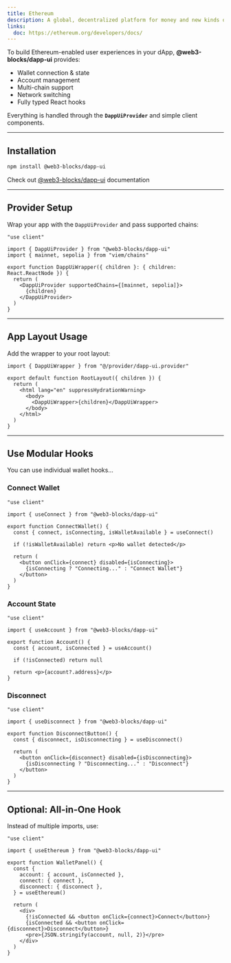 ```yaml
---
title: Ethereum
description: A global, decentralized platform for money and new kinds of applications.
links:
  doc: https://ethereum.org/developers/docs/
---
```


To build Ethereum-enabled user experiences in your dApp, **@web3-blocks/dapp-ui** provides:

- Wallet connection & state
- Account management
- Multi-chain support
- Network switching
- Fully typed React hooks

Everything is handled through the **`DappUiProvider`** and simple client components.

---

## Installation

```bash
npm install @web3-blocks/dapp-ui
```

Check out [@web3-blocks/dapp-ui](https://www.npmjs.com/package/@web3-blocks/dapp-ui) documentation

---

## Provider Setup

Wrap your app with the `DappUiProvider` and pass supported chains:

```tsx title="provider/dapp-ui.provider.tsx" showLineNumbers
"use client"

import { DappUiProvider } from "@web3-blocks/dapp-ui"
import { mainnet, sepolia } from "viem/chains"

export function DappUiWrapper({ children }: { children: React.ReactNode }) {
  return (
    <DappUiProvider supportedChains={[mainnet, sepolia]}>
      {children}
    </DappUiProvider>
  )
}
```

---

## App Layout Usage

Add the wrapper to your root layout:

```tsx title="app/layout.tsx" showLineNumbers
import { DappUiWrapper } from "@/provider/dapp-ui.provider"

export default function RootLayout({ children }) {
  return (
    <html lang="en" suppressHydrationWarning>
      <body>
        <DappUiWrapper>{children}</DappUiWrapper>
      </body>
    </html>
  )
}
```

---

## Use Modular Hooks

You can use individual wallet hooks…

### Connect Wallet

```tsx {3} {6} {8} title="components/ConnectWallet.tsx" showLineNumbers
"use client"

import { useConnect } from "@web3-blocks/dapp-ui"

export function ConnectWallet() {
  const { connect, isConnecting, isWalletAvailable } = useConnect()

  if (!isWalletAvailable) return <p>No wallet detected</p>

  return (
    <button onClick={connect} disabled={isConnecting}>
      {isConnecting ? "Connecting..." : "Connect Wallet"}
    </button>
  )
}
```

### Account State

```tsx {3} {6} {8} title="components/Account.tsx" showLineNumbers
"use client"

import { useAccount } from "@web3-blocks/dapp-ui"

export function Account() {
  const { account, isConnected } = useAccount()

  if (!isConnected) return null

  return <p>{account?.address}</p>
}
```

### Disconnect

```tsx {3} {6} title="components/DisconnectButton.tsx" showLineNumbers
"use client"

import { useDisconnect } from "@web3-blocks/dapp-ui"

export function DisconnectButton() {
  const { disconnect, isDisconnecting } = useDisconnect()

  return (
    <button onClick={disconnect} disabled={isDisconnecting}>
      {isDisconnecting ? "Disconnecting..." : "Disconnect"}
    </button>
  )
}
```

---

## Optional: All-in-One Hook

Instead of multiple imports, use:

```tsx title="components/WalletPanel.tsx" showLineNumbers
"use client"

import { useEthereum } from "@web3-blocks/dapp-ui"

export function WalletPanel() {
  const {
    account: { account, isConnected },
    connect: { connect },
    disconnect: { disconnect },
  } = useEthereum()

  return (
    <div>
      {!isConnected && <button onClick={connect}>Connect</button>}
      {isConnected && <button onClick={disconnect}>Disconnect</button>}
      <pre>{JSON.stringify(account, null, 2)}</pre>
    </div>
  )
}
```

